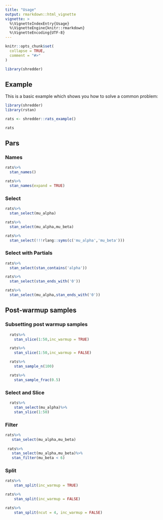 ```yaml
---
title: "Usage"
output: rmarkdown::html_vignette
vignette: >
  %\VignetteIndexEntry{Usage}
  %\VignetteEngine{knitr::rmarkdown}
  %\VignetteEncoding{UTF-8}
---
```


```r
knitr::opts_chunk$set(
  collapse = TRUE,
  comment = "#>"
)
```

```r
library(shredder)
```

## Example

This is a basic example which shows you how to solve a common problem:

```r
library(shredder)
library(rstan)
```

```r
rats <- shredder::rats_example()
```

```r
rats
```

## Pars

### Names

```r
rats%>%
  stan_names()

rats%>%
  stan_names(expand = TRUE)
```

### Select

```r
rats%>%
  stan_select(mu_alpha)

rats%>%
  stan_select(mu_alpha,mu_beta)

rats%>%
  stan_select(!!!rlang::syms(c('mu_alpha','mu_beta')))

```

### Select with Partials

```r
rats%>%
  stan_select(stan_contains('alpha'))

rats%>%
  stan_select(stan_ends_with('0'))

rats%>%
  stan_select(mu_alpha,stan_ends_with('0'))
```

## Post-warmup samples

### Subsetting post warmup samples

```r

  rats%>%
    stan_slice(1:50,inc_warmup = TRUE)

  rats%>%
    stan_slice(1:50,inc_warmup = FALSE)

  rats%>%
    stan_sample_n(100)

  rats%>%
    stan_sample_frac(0.5)

```

### Select and Slice

```r
  rats%>%
    stan_select(mu_alpha)%>%
    stan_slice(1:50)

```

### Filter

```r
rats%>%
   stan_select(mu_alpha,mu_beta)
   
 rats%>%
   stan_select(mu_alpha,mu_beta)%>%
   stan_filter(mu_beta < 6)
```

### Split

```r

rats%>%
    stan_split(inc_warmup = TRUE)

rats%>%
    stan_split(inc_warmup = FALSE)

rats%>%
    stan_split(ncut = 4, inc_warmup = FALSE)

```

